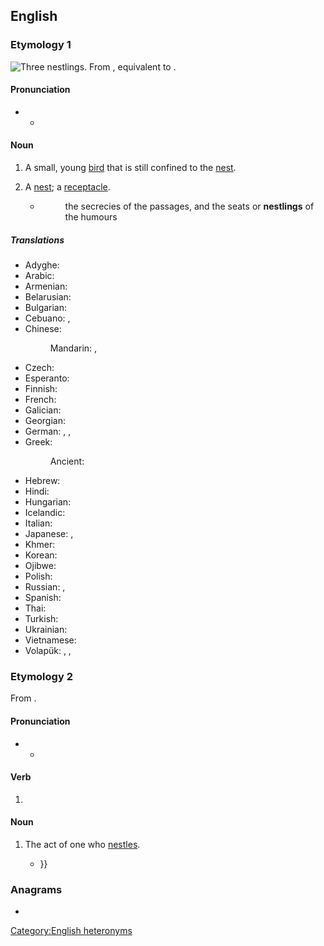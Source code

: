 {{also|Nestling}}
==English==

===Etymology 1===
[[File:Altricial_chicks.jpg|thumb|Three nestlings.]]
From {{inh|en|enm|nestling}}, equivalent to {{suf|en|nest|ling}}.

====Pronunciation====
* {{IPA|en|/ˈnɛstlɪŋ/}}
** {{audio|en|LL-Q1860 (eng)-Vealhurl-nestling (noun).wav|Audio (UK)}}

====Noun====
{{en-noun}}

# A small, young [[bird]] that is still confined to the [[nest]].
#: {{syn|en|quab}}
# {{lb|en|obsolete}} A [[nest]]; a [[receptacle]].
#* {{RQ:Bacon Learning}}
#*:the secrecies of the passages, and the seats or '''nestlings''' of the humours

=====Translations=====
{{trans-top|small, young bird that is still confined to the nest}}
* Adyghe: {{t|ady|кӏэтжъый|sc=Cyrl}}
* Arabic: {{t|ar|فَرْخ|m}}
* Armenian: {{t-needed|hy}}
* Belarusian: {{t|be|птушаня́|n}}
* Bulgarian: {{t|bg|голишарче|n}}
* Cebuano: {{t|ceb|kuyabog}}, {{t|ceb|pispis}}
* Chinese:
*: Mandarin: {{t+|cmn|雛鳥|sc=Hani}}, {{t+|cmn|雏鸟|tr=chúniǎo|sc=Hani}}
* Czech: {{t+|cs|ptáče|n}}
* Esperanto: {{t-needed|eo}}
* Finnish: {{t|fi|linnunpoikanen}}
* French: {{t+|fr|oisillon|m}}
* Galician: {{t|gl|paxariño|m}}
* Georgian: {{t|ka|ბარტყი|sc=Geor}}
* German: {{t+|de|Jungvogel|m}}, {{t+|de|Küken|n}}, {{t|de|Nestling|m}}
* Greek:
*: Ancient: {{t|grc|νεοσσός|m}}
{{trans-mid}}
* Hebrew: {{t-needed|he}}
* Hindi: {{t-needed|hi}}
* Hungarian: {{t+|hu|fióka}}
* Icelandic: {{t-needed|is}}
* Italian: {{t-needed|it}}
* Japanese: {{t|ja|雛鳥|tr=ひなどり, hinadori|sc=Jpan}}, {{t+|ja|雛|tr=ひな, hina|sc=Jpan}}
* Khmer: {{t|km|កូនបក្សី |tr=koun baksəy}}
* Korean: {{t-needed|ko}}
* Ojibwe: {{t|oj|banajaanh}}
* Polish: {{t+|pl|pisklę|n}}
* Russian: {{t+|ru|птене́ц|m}}, {{t+|ru|пте́нчик|m}}
* Spanish: {{t-needed|es}}
* Thai: {{t-needed|th}}
* Turkish: {{t-needed|tr}}
* Ukrainian: {{t|uk|пташеня́|n}}
* Vietnamese: {{t-needed|vi}}
* Volapük: {{t+|vo|bödül}}, {{t|vo|hibödül|m}}, {{t|vo|jibödül|f}}
{{trans-bottom}}

===Etymology 2===
From {{suffix|en|nestle|ing}}.

====Pronunciation====
* {{IPA|en|/ˈnɛsəlɪŋ/|/ˈnɛslɪŋ/}}
** {{audio|en|LL-Q1860 (eng)-Vealhurl-nestling (verb).wav|Audio (UK)}}

====Verb====
{{head|en|verb form}}

# {{present participle of|en|nestle|nocat=1}}

====Noun====
{{en-noun}}

# The act of one who [[nestle]]s.
#* {{quote-book|en|year=1871|author=Kate Neely Hill Festetits|title=Actions speak louder than words|passage=It was associated, to them, with vague sweet memories of loving '''nestlings''' in mother's arms, of soft warm coddlings before the fire, of slow rocking to and fro in the little, low, flag chair, and gradual droppings off to sleep {{...}}}}

===Anagrams===
* {{anagrams|en|a=egilnnst|slenting}}

[[Category:English heteronyms]]